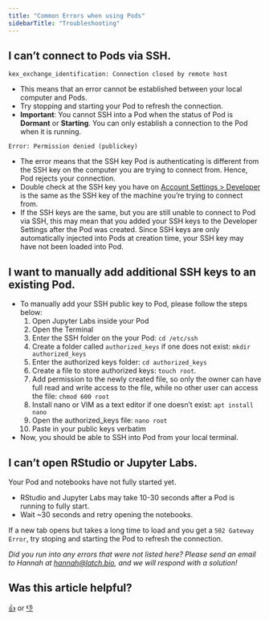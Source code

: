 ```yaml
---
title: "Common Errors when using Pods"
sidebarTitle: "Troubleshooting"
---
```


## I can’t connect to Pods via SSH.

`kex_exchange_identification: Connection closed by remote host`
- This means that an error cannot be established between your local computer and Pods. 
- Try stopping and starting your Pod to refresh the connection.
- **Important**: You cannot SSH into a Pod when the status of Pod is **Dormant** or **Starting**. You can only establish a connection to the Pod when it is running. 

`Error: Permission denied (publickey)`
- The error means that the SSH key Pod is authenticating is different from the SSH key on the computer you are trying to connect from. Hence, Pod rejects your connection.
- Double check at the SSH key you have on [Account Settings > Developer](https://console.latch.bio/settings/developer) is the same as the SSH key of the machine you’re trying to connect from.
- If the SSH keys are the same, but you are still unable to connect to Pod via SSH, this may mean that you added your SSH keys to the Developer Settings after the Pod was created. Since SSH keys are only automatically injected into Pods at creation time, your SSH key may have not been loaded into Pod. 

## I want to manually add additional SSH keys to an existing Pod. 
- To manually add your SSH public key to Pod, please follow the steps below: 
    1. Open Jupyter Labs inside your Pod
    2. Open the Terminal
    3. Enter the SSH folder on the your Pod: `cd /etc/ssh`
    4. Create a folder called `authorized_keys` if one does not exist: `mkdir authorized_keys`
    5. Enter the authorized keys folder: `cd authorized_keys`
    6. Create a file to store authorized keys: `touch root`.
    7. Add permission to the newly created file, so only the owner can have full read and write access to the file, while no other user can access the file: `chmod 600 root`
    8. Install nano or VIM as a text editor if one doesn’t exist: `apt install nano`
    9. Open the authorized_keys file: `nano root`
    10. Paste in your public keys verbatim
- Now, you should be able to SSH into Pod from your local terminal. 

## I can’t open RStudio or Jupyter Labs. 

Your Pod and notebooks have not fully started yet. 

- RStudio and Jupyter Labs may take 10-30 seconds after a Pod is running to fully start. 
- Wait ~30 seconds and retry opening the notebooks. 

If a new tab opens but takes a long time to load and you get a `502 Gateway Error`, try stoping and starting the Pod to refresh the connection. 

_Did you run into any errors that were not listed here? Please send an email to Hannah at hannah@latch.bio, and we will respond with a solution!_

## Was this article helpful?

[👍](https://gucjxnd0b2v.typeform.com/to/pHRudLeW?typeform-medium=embed-email#source=getting-started&answers-dba3616d-33cf-4869-9661-56a59736abc2=dba3616d-33cf-4869-9661-56a59736abc2-yes) or [👎](https://gucjxnd0b2v.typeform.com/to/pHRudLeW?typeform-medium=embed-email#source=getting-started&answers-dba3616d-33cf-4869-9661-56a59736abc2=dba3616d-33cf-4869-9661-56a59736abc2-no)






